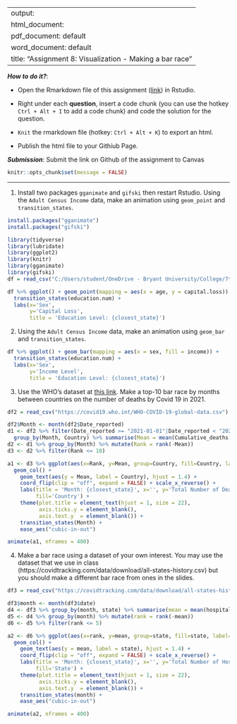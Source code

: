 
---
output: 
  html_document:
  pdf_document: default
  word_document: default
title: "Assignment 8: Visualization - Making a bar race"
---

***How to do it?***: 

- Open the Rmarkdown file of this assignment ([link](assignment8.Rmd)) in Rstudio. 

- Right under each **question**, insert  a code chunk (you can use the hotkey `Ctrl + Alt + I` to add a code chunk) and code the solution for the question. 

- `Knit` the rmarkdown file (hotkey: `Ctrl + Alt + K`) to export an html.  

-  Publish the html file to your Githiub Page. 

***Submission***: Submit the link on Github of the assignment to Canvas

```r
knitr::opts_chunk$set(message = FALSE)
```


-------

1. Install two packages `gganimate` and `gifski` then restart Rstudio. Using the `Adult Census Income` data, make an animation using `geom_point` and `transition_states`.

```r
install.packages("gganimate")
install.packages("gifski")
```

```r
library(tidyverse)
library(lubridate)
library(ggplot2)
library(knitr)
library(gganimate)
library(gifski)
df = read_csv("C:/Users/student/OneDrive - Bryant University/College/7th Semester/R/adult_census.csv")

df %>% ggplot() + geom_point(mapping = aes(x = age, y = capital.loss)) + 
  transition_states(education.num) + 
  labs(x='Sex', 
       y='Capital Loss',
       title = 'Education Level: {closest_state}')
```

2. Using the `Adult Census Income` data, make an animation using `geom_bar` and `transition_states`.

```r
df %>% ggplot() + geom_bar(mapping = aes(x = sex, fill = income)) + 
  transition_states(education.num) + 
  labs(x='Sex', 
       y='Income Level',
       title = 'Education Level: {closest_state}')
```

3. Use the WHO's dataset at [this link](https://covid19.who.int/WHO-COVID-19-global-data.csv). Make a top-10 bar race by months between countries on the number of deaths by Covid 19 in 2021.

```r
df2 = read_csv("https://covid19.who.int/WHO-COVID-19-global-data.csv")

df2$Month <- month(df2$Date_reported)
d1 <- df2 %>% filter(Date_reported >= "2021-01-01"|Date_reported < "2022-01-01") %>%
  group_by(Month, Country) %>% summarise(Mean = mean(Cumulative_deaths))
d2 <- d1 %>% group_by(Month) %>% mutate(Rank = rank(-Mean)) 
d3 <- d2 %>% filter(Rank <= 10)

a1 <- d3 %>% ggplot(aes(x=Rank, y=Mean, group=Country, fill=Country, label=Country)) +
  geom_col() +
    geom_text(aes(y = Mean, label = Country), hjust = 1.4) + 
    coord_flip(clip = "off", expand = FALSE) + scale_x_reverse() +
    labs(title = 'Month: {closest_state}', x='', y='Total Number of Deaths',
         fill='Country') +
    theme(plot.title = element_text(hjust = 1, size = 22),
          axis.ticks.y = element_blank(),
          axis.text.y  = element_blank()) + 
    transition_states(Month) +
    ease_aes("cubic-in-out")

animate(a1, nframes = 400)
```

4. Make a bar race using a dataset of your own interest. You may use the dataset that we use in class (https://covidtracking.com/data/download/all-states-history.csv) but you should make a different bar race from ones in the slides. 

```r
df3 = read_csv("https://covidtracking.com/data/download/all-states-history.csv")

df3$month <- month(df3$date)
d4 <- df3 %>% group_by(month, state) %>% summarise(mean = mean(hospitalized))
d5 <- d4 %>% group_by(month) %>% mutate(rank = rank(-mean)) 
d6 <- d5 %>% filter(rank <= 5)

a2 <- d6 %>% ggplot(aes(x=rank, y=mean, group=state, fill=state, label=state)) +
  geom_col() +
    geom_text(aes(y = mean, label = state), hjust = 1.4) + 
    coord_flip(clip = "off", expand = FALSE) + scale_x_reverse() +
    labs(title = 'Month: {closest_state}', x='', y='Total Number of Hospitalized',
         fill='State') +
    theme(plot.title = element_text(hjust = 1, size = 22),
          axis.ticks.y = element_blank(),
          axis.text.y  = element_blank()) + 
    transition_states(month) +
    ease_aes("cubic-in-out")

animate(a2, nframes = 400)
```

